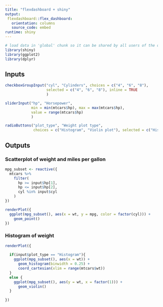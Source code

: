 ```yaml
---
title: "flexdashboard + shiny"
output: 
 flexdashboard::flex_dashboard:
   orientation: columns
   source_code: embed
runtime: shiny
---
```


```r
# load data in 'global' chunk so it can be shared by all users of the dashboard
library(shiny)
library(ggplot2)
library(dplyr)
```

Inputs {.sidebar}
-----------------------------------------------------------------------

```r
checkboxGroupInput("cyl", "Cylinders", choices = c("4", "6", "8"),
                   selected = c("4", "6", "8"), inline = TRUE
                   )

sliderInput("hp", "Horsepower",
            min = min(mtcars$hp), max = max(mtcars$hp),
            value = range(mtcars$hp)
            )

radioButtons("plot_type", "Weight plot type", 
             choices = c("Histogram", "Violin plot"), selected = c("Histogram"))
```

Outputs
-----------------------------------------------------------------------

### Scatterplot of weight and miles per gallon

```r
mpg_subset <- reactive({
  mtcars %>%
    filter(
      hp >= input$hp[1],
      hp <= input$hp[2],
      cyl %in% input$cyl
    )
})

renderPlot({
  ggplot(mpg_subset(), aes(x = wt, y = mpg, color = factor(cyl))) +
    geom_point()
})
```

### Histogram of weight

```r
renderPlot({
  
  if(input$plot_type == "Histogram"){
    ggplot(mpg_subset(), aes(x = wt)) +
      geom_histogram(binwidth = 0.25) +
      coord_cartesian(xlim = range(mtcars$wt)) 
  }
  else {
    ggplot(mpg_subset(), aes(y = wt, x = factor(1))) +
      geom_violin()
  }
    
})
```